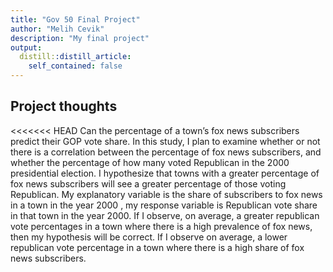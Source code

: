 ```yaml
---
title: "Gov 50 Final Project"
author: "Melih Cevik"
description: "My final project"
output:
  distill::distill_article:
    self_contained: false
---
```


## Project thoughts

<<<<<<< HEAD
Can the percentage of a town's fox news subscribers predict their GOP vote share. In this study, I plan to examine whether or not there is a correlation between the percentage of fox news subscribers, and whether the percentage of how many voted Republican in the 2000 presidential election. I hypothesize that towns with a greater percentage of fox news subscribers will see a greater percentage of those voting Republican. My explanatory variable is the share of subscribers to fox news in a town in the year 2000 , my response variable is Republican vote share in that town in the year 2000. If I observe, on average, a greater republican vote percentages in a town where there is a high prevalence of fox news, then my hypothesis will be correct. If I observe on average, a lower republican vote percentage in a town where there is a high share of fox news subscribers.
